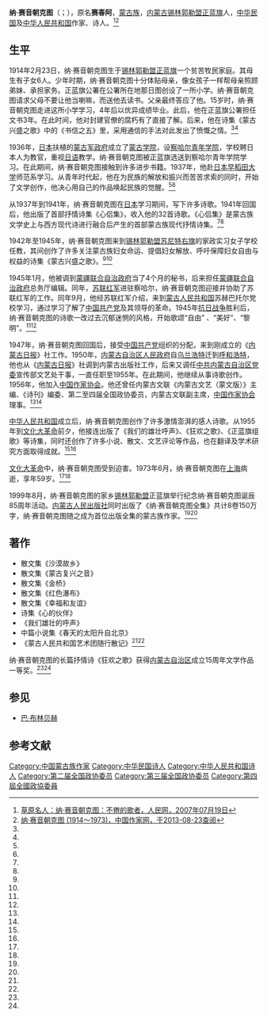 '''纳·赛音朝克图'''（{{mong|m=ᠨᠠ   ᠰᠠᠢᠨᠴᠤᠭᠲᠤ|k=На сайнцогт}}；{{bd|1914年|2月23日|1973年|6月}}），原名'''赛春阿'''，[[蒙古族|蒙古族]]，[[内蒙古|内蒙古]][[锡林郭勒盟|锡林郭勒盟]][[正蓝旗_(内蒙古)|正蓝旗]]人，[[中华民国|中华民国]]及[[中华人民共和国|中华人民共和国]]作家、诗人。<ref name=rmw>[http://politics.people.com.cn/GB/8198/85845/85850/88530/6007367.html 草原名人：纳·赛音朝克图：不倦的歌者，人民网，2007年07月19日]</ref><ref name=zjw>[http://www.chinawriter.com.cn/zxhy/member/9363.shtml 纳·赛音朝克图 (1914～1973)，中国作家网，于2013-08-23查阅]</ref>

== 生平 ==
1914年2月23日，纳·赛音朝克图生于[[锡林郭勒盟|锡林郭勒盟]][[正蓝旗_(内蒙古)|正蓝旗]]一个贫苦牧民家庭。其母生有子女6人。少年时期，纳·赛音朝克图十分体贴母亲，像女孩子一样帮母亲照顾弟妹、承担家务。正蓝旗公署在公署所在地那日图创设了一所小学。纳·赛音朝克图请求父母不要让他当喇嘛，而送他去读书。父亲最终答应了他。15岁时，纳·赛音朝克图走进这所小学学习，4年后以优异成绩毕业。此后，他在正蓝旗公署担任文书3年。在此时间，他对封建官僚的腐朽有了直接了解。后来，他在诗集《蒙古兴盛之歌》中的《书信之五》里，采用通信的手法对此发出了愤慨之情。<ref name=rmw/><ref name=zjw/>

1936年，[[日本|日本]]扶植的[[蒙古军政府|蒙古军政府]]成立了[[蒙古学院|蒙古学院]]，设[[察哈尔青年学院|察哈尔青年学院]]，学校聘日本人为教官，重视[[日语|日语]]教学。纳·赛音朝克图被正蓝旗选送到察哈尔青年学院学习。在此期间，纳·赛音朝克图接触到许多进步书籍。1937年，他赴[[日本|日本]][[早稻田大学|早稻田大学]]师范系学习。从青年时代起，他在为民族的解放和振兴而苦苦求索的同时，开始了文学创作，他决心用自己的作品唤起民族的觉醒。<ref name=rmw/><ref name=zjw/>

从1937年到1941年，纳·赛音朝克图在[[日本|日本]]学习期间，写下许多诗歌。1941年回国后，他出版了首部抒情诗集《心侣集》，收入他的32首诗歌。《心侣集》是蒙古族文学史上与西方现代诗进行融合后产生的首部蒙古族现代抒情诗集。<ref name=rmw/><ref name=zjw/>

1942年至1945年，纳·赛音朝克图来到[[锡林郭勒盟|锡林郭勒盟]][[苏尼特右旗|苏尼特右旗]]的家政实习女子学校任教，其间创作了许多关注蒙古族妇女命运、提倡妇女解放、呼吁保障妇女自由与权益的诗集《蒙古兴盛之歌》。<ref name=rmw/><ref name=zjw/>

1945年1月，他被调到[[蒙疆联合自治政府|蒙疆联合自治政府]]当了4个月的秘书，后来担任[[蒙疆联合自治政府|蒙疆联合自治政府]]总务厅编辑。同年，[[苏联红军|苏联红军]]进驻察哈尔，纳·赛音朝克图迎接并协助了苏联红军的工作。同年9月，他经苏联红军介绍，来到[[蒙古人民共和国|蒙古人民共和国]]苏赫巴托尔党校学习，通过学习了解了[[中国共产党|中国共产党]]及其领导的革命。1945年[[抗日战争|抗日战争]]胜利后，纳·赛音朝克图的诗歌一改过去沉郁迷惘的风格，开始歌颂“自由” 、“美好”、“黎明”。<ref name=rmw/><ref name=zjw/>

1947年，纳·赛音朝克图回国后，接受[[中国共产党|中国共产党]]组织的分配，来到刚成立的《[[内蒙古日报|内蒙古日报]]》社工作。1950年，[[内蒙古自治区人民政府|内蒙古自治区人民政府]]自[[乌兰浩特|乌兰浩特]]迁到[[呼和浩特|呼和浩特]]，他也从《[[内蒙古日报|内蒙古日报]]》社调到内蒙古出版社工作，后来又调任[[中共内蒙古自治区党委|中共内蒙古自治区党委]]宣传部文艺处干事，一直任职至1955年。在此期间，他继续从事诗歌创作。1956年，他加入[[中国作家协会|中国作家协会]]。他还曾任内蒙古文联《内蒙古文艺（蒙文版）》主编、《诗刊》编委、第二至四届全国政协委员，内蒙古文联副主席，[[中国作家协会|中国作家协会]]理事。<ref name=rmw/><ref name=zjw/>

[[中华人民共和国|中华人民共和国]]成立后，纳·赛音朝克图创作了许多激情澎湃的感人诗歌。从1955年到[[文化大革命|文化大革命]]前夕，他接连出版了《我们的雄壮呼声》、《狂欢之歌》、《正蓝旗组歌》等诗集，同时还创作了许多小说、散文、文艺评论等作品，也在翻译及学术研究方面取得成就。<ref name=rmw/><ref name=zjw/>

[[文化大革命|文化大革命]]中，纳·赛音朝克图受到迫害。1973年6月，纳·赛音朝克图在[[上海|上海]]病逝，享年59岁。<ref name=rmw/><ref name=zjw/>

1999年8月，纳·赛音朝克图的家乡[[锡林郭勒盟|锡林郭勒盟]]正蓝旗举行纪念纳·赛音朝克图诞辰85周年活动。[[内蒙古人民出版社|内蒙古人民出版社]]同时出版了《纳·赛音朝克图全集》共计8卷150万字，纳·赛音朝克图随之成为首位出版全集的蒙古族作家。<ref name=rmw/><ref name=zjw/>

== 著作 ==
* 散文集《沙漠故乡》
* 散文集《蒙古复兴之音》
* 散文集《金桥》
* 散文集《红色瀑布》
* 散文集《幸福和友谊》
* 诗集《心的伙伴》
* 《我们雄壮的呼声》
* 中篇小说集《春天的太阳升自北京》
* 《蒙古人民共和国艺术团随行散记》<ref name=rmw/><ref name=zjw/>

纳·赛音朝克图的长篇抒情诗《狂欢之歌》获得[[内蒙古自治区|内蒙古自治区]]成立15周年文学作品一等奖。<ref name=rmw/><ref name=zjw/> 

== 参见 ==
* [[巴·布林贝赫|巴·布林贝赫]]

== 参考文献 ==
{{reflist}}

{{中国文学艺术界联合会第三届全国委员会}}

{{Authority control}}
{{DEFAULTSORT:S}}
[[Category:中国蒙古族作家|Category:中国蒙古族作家]]
[[Category:中华民国诗人|Category:中华民国诗人]]
[[Category:中华人民共和国诗人|Category:中华人民共和国诗人]]
[[Category:第二届全国政协委员|Category:第二届全国政协委员]]
[[Category:第三届全国政协委员|Category:第三届全国政协委员]]
[[Category:第四屆全國政協委員|Category:第四屆全國政協委員]]